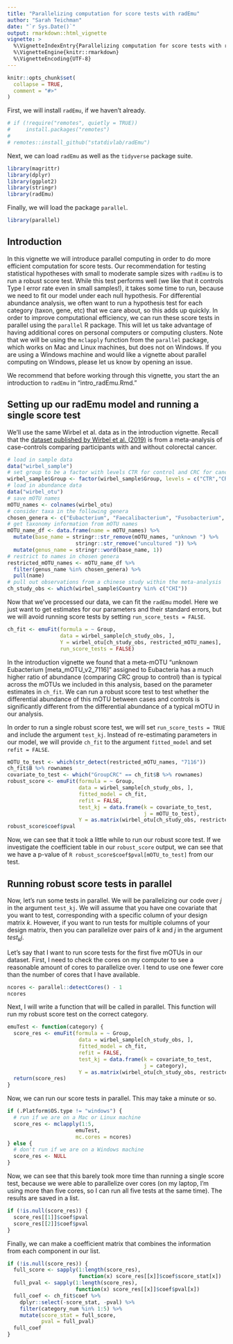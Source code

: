 ```yaml
---
title: "Parallelizing computation for score tests with radEmu"
author: "Sarah Teichman"
date: "`r Sys.Date()`"
output: rmarkdown::html_vignette
vignette: >
  %\VignetteIndexEntry{Parallelizing computation for score tests with radEmu}
  %\VignetteEngine{knitr::rmarkdown}
  %\VignetteEncoding{UTF-8}
---
```


```r
knitr::opts_chunk$set(
  collapse = TRUE,
  comment = "#>"
)
```

First, we will install `radEmu`, if we haven't already. 

```r
# if (!require("remotes", quietly = TRUE))
#     install.packages("remotes")
# 
# remotes::install_github("statdivlab/radEmu")
```

Next, we can load `radEmu` as well as the `tidyverse` package suite. 

```r
library(magrittr)
library(dplyr)
library(ggplot2)
library(stringr)
library(radEmu)
```

Finally, we will load the package `parallel`. 

```r
library(parallel)
```

## Introduction 

In this vignette we will introduce parallel computing in order to do more efficient computation for score tests. Our recommendation for testing statistical hypotheses with small to moderate sample sizes with `radEmu` is to run a robust score test. While this test performs well (we like that it controls Type I error rate even in small samples!), it takes some time to run, because we need to fit our model under each null hypothesis. For differential abundance analysis, we often want to run a hypothesis test for each category (taxon, gene, etc) that we care about, so this adds up quickly. 
In order to improve computational efficiency, we can run these score tests in parallel using the `parallel` R package. This will let us take advantage of having additional cores on personal computers or computing clusters. Note that we will be using the `mclapply` function from the `parallel` package, which works on Mac and Linux machines, but does not on Windows. If you are using a Windows machine and would like a vignette about parallel computing on Windows, please let us know by opening an issue. 

We recommend that before working through this vignette, you start the an introduction to `radEmu` in "intro_radEmu.Rmd." 

## Setting up our radEmu model and running a single score test

We'll use the same Wirbel et al. data as in the introduction vignette. Recall that the [dataset published by Wirbel et al. (2019)](https://www.nature.com/articles/s41591-019-0406-6) is from a meta-analysis of case-controls comparing participants with and without colorectal cancer.

```r
# load in sample data
data("wirbel_sample")
# set group to be a factor with levels CTR for control and CRC for cancer
wirbel_sample$Group <- factor(wirbel_sample$Group, levels = c("CTR","CRC"))
# load in abundance data 
data("wirbel_otu")
# save mOTU names
mOTU_names <- colnames(wirbel_otu)
# consider taxa in the following genera
chosen_genera <- c("Eubacterium", "Faecalibacterium", "Fusobacterium", "Porphyromonas")
# get taxonomy information from mOTU names
mOTU_name_df <- data.frame(name = mOTU_names) %>% 
  mutate(base_name = stringr::str_remove(mOTU_names, "unknown ") %>%
                      stringr::str_remove("uncultured ")) %>%
  mutate(genus_name = stringr::word(base_name, 1))
# restrict to names in chosen genera
restricted_mOTU_names <- mOTU_name_df %>%
  filter(genus_name %in% chosen_genera) %>%
  pull(name)
# pull out observations from a chinese study within the meta-analysis
ch_study_obs <- which(wirbel_sample$Country %in% c("CHI"))
```

Now that we've processed our data, we can fit the `radEmu` model. Here we just want to get estimates for our parameters and their standard errors, but we will avoid running score tests by setting `run_score_tests = FALSE`.

```r
ch_fit <- emuFit(formula = ~ Group, 
                 data = wirbel_sample[ch_study_obs, ],
                 Y = wirbel_otu[ch_study_obs, restricted_mOTU_names],
                 run_score_tests = FALSE) 
```

In the introduction vignette we found that a meta-mOTU "unknown Eubacterium [meta_mOTU_v2_7116]" assigned to Eubacteria has a much higher ratio of abundance (comparing CRC group to control) than is typical across the mOTUs we included in this analysis, based on the parameter estimates in `ch_fit`. We can run a robust score test to test whether the differential abundance of this mOTU between cases and controls is significantly different from the differential abundance of a typical mOTU in our analysis. 

In order to run a single robust score test, we will set `run_score_tests = TRUE` and include the argument `test_kj`. Instead of re-estimating parameters in our model, we will provide `ch_fit` to the argument `fitted_model` and set `refit = FALSE`. 

```r
mOTU_to_test <- which(str_detect(restricted_mOTU_names, "7116"))
ch_fit$B %>% rownames
covariate_to_test <- which("GroupCRC" == ch_fit$B %>% rownames)
robust_score <- emuFit(formula = ~ Group,
                       data = wirbel_sample[ch_study_obs, ],
                       fitted_model = ch_fit,
                       refit = FALSE,
                       test_kj = data.frame(k = covariate_to_test, 
                                            j = mOTU_to_test), 
                       Y = as.matrix(wirbel_otu[ch_study_obs, restricted_mOTU_names]))
robust_score$coef$pval
```

Now, we can see that it took a little while to run our robust score test. If we investigate the coefficient table in our `robust_score` output, we can see that we have a p-value of `R robust_score$coef$pval[mOTU_to_test]` from our test. 

## Running robust score tests in parallel

Now, let's run some tests in parallel. We will be parallelizing our code over $j$ in the argument `test_kj`. We will assume that you have one covariate that you want to test, corresponding with a specific column of your design matrix $k$. However, if you want to run tests for multiple columns of your design matrix, then you can parallelize over pairs of $k$ and $j$ in the argument $test_kj$. 

Let's say that I want to run score tests for the first five mOTUs in our dataset. First, I need to check the cores on my computer to see a reasonable amount of cores to parallelize over. I tend to use one fewer core than the number of cores that I have available. 

```r
ncores <- parallel::detectCores() - 1
ncores
```

Next, I will write a function that will be called in parallel. This function will run my robust score test on the correct category. 

```r
emuTest <- function(category) {
  score_res <- emuFit(formula = ~ Group,
                       data = wirbel_sample[ch_study_obs, ],
                       fitted_model = ch_fit,
                       refit = FALSE,
                       test_kj = data.frame(k = covariate_to_test, 
                                            j = category), 
                       Y = as.matrix(wirbel_otu[ch_study_obs, restricted_mOTU_names]))
  return(score_res)
}
```

Now, we can run our score tests in parallel. This may take a minute or so. 

```r
if (.Platform$OS.type != "windows") {
  # run if we are on a Mac or Linux machine
  score_res <- mclapply(1:5,
                      emuTest,
                      mc.cores = ncores)
} else {
  # don't run if we are on a Windows machine
  score_res <- NULL
}
```

Now, we can see that this barely took more time than running a single score test, because we were able to parallelize over cores (on my laptop, I'm using more than five cores, so I can run all five tests at the same time). The results are saved in a list. 

```r
if (!is.null(score_res)) {
  score_res[[1]]$coef$pval
  score_res[[2]]$coef$pval
}
```

Finally, we can make a coefficient matrix that combines the information from each component in our list. 

```r
if (!is.null(score_res)) {
  full_score <- sapply(1:length(score_res), 
                       function(x) score_res[[x]]$coef$score_stat[x])
  full_pval <- sapply(1:length(score_res), 
                      function(x) score_res[[x]]$coef$pval[x])
  full_coef <- ch_fit$coef %>%
    dplyr::select(-score_stat, -pval) %>%
    filter(category_num %in% 1:5) %>%
    mutate(score_stat = full_score,
           pval = full_pval)
  full_coef
}
```

